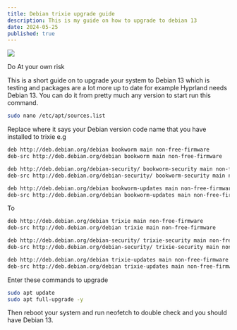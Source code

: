 ```yaml
---
title: Debian trixie upgrade guide
description: This is my guide on how to upgrade to debian 13
date: 2024-05-25
published: true
---
```


![](https://holocron.so/uploads/614a174f-1175232.webp)

<Callout type="warning">
    Do At your own risk
</Callout>

This is a short guide on to upgrade your system to Debian 13 which is testing and packages are a lot more up to date for example Hyprland needs Debian 13. You can do it from pretty much any version to start run this command.

```bash
sudo nano /etc/apt/sources.list 
```

Replace where it says your Debian version code name that you have installed to trixie e.g

```bash
deb http://deb.debian.org/debian bookworm main non-free-firmware
deb-src http://deb.debian.org/debian bookworm main non-free-firmware

deb http://deb.debian.org/debian-security/ bookworm-security main non-free-firmware
deb-src http://deb.debian.org/debian-security/ bookworm-security main non-free-firmware

deb http://deb.debian.org/debian bookworm-updates main non-free-firmware
deb-src http://deb.debian.org/debian bookworm-updates main non-free-firmware
```

To

```bash
deb http://deb.debian.org/debian trixie main non-free-firmware
deb-src http://deb.debian.org/debian trixie main non-free-firmware

deb http://deb.debian.org/debian-security/ trixie-security main non-free-firmware
deb-src http://deb.debian.org/debian-security/ trixie-security main non-free-firmware

deb http://deb.debian.org/debian trixie-updates main non-free-firmware
deb-src http://deb.debian.org/debian trixie-updates main non-free-firmware
```

Enter these commands to upgrade

```bash
sudo apt update
sudo apt full-upgrade -y
```

Then reboot your system and run neofetch to double check  and you should have Debian 13.
